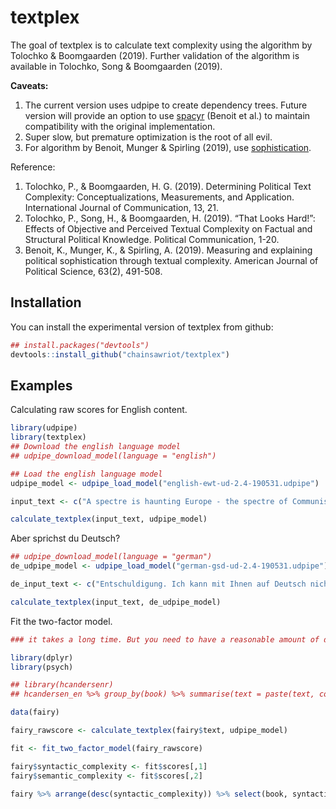 # textplex

<!-- badges: start -->
<!-- badges: end -->

The goal of textplex is to calculate text complexity using the algorithm by Tolochko & Boomgaarden (2019). Further validation of the algorithm is available in Tolochko, Song & Boomgaarden (2019). 

**Caveats:**

1. The current version uses udpipe to create dependency trees. Future version will provide an option to use [spacyr](https://github.com/quanteda/spacyr) (Benoit et al.) to maintain compatibility with the original implementation.
2. Super slow, but premature optimization is the root of all evil.
3. For algorithm by Benoit, Munger & Spirling (2019), use [sophistication](https://github.com/kbenoit/sophistication).

Reference:

1. Tolochko, P., & Boomgaarden, H. G. (2019). Determining Political Text Complexity: Conceptualizations, Measurements, and Application. International Journal of Communication, 13, 21.
2. Tolochko, P., Song, H., & Boomgaarden, H. (2019). “That Looks Hard!”: Effects of Objective and Perceived Textual Complexity on Factual and Structural Political Knowledge. Political Communication, 1-20.
3. Benoit, K., Munger, K., & Spirling, A. (2019). Measuring and explaining political sophistication through textual complexity. American Journal of Political Science, 63(2), 491-508.

## Installation

You can install the experimental version of textplex from github:

```r
## install.packages("devtools")
devtools::install_github("chainsawriot/textplex")
```

## Examples

Calculating raw scores for English content.

```r
library(udpipe)
library(textplex)
## Download the english language model
## udpipe_download_model(language = "english")

## Load the english language model
udpipe_model <- udpipe_load_model("english-ewt-ud-2.4-190531.udpipe")

input_text <- c("A spectre is haunting Europe - the spectre of Communism. All the powers of old Europe have entered into a holy alliance to exorcise this spectre; Pope and Czar, Metternich and Guizot, French Radicals and German police-spies. Where is the party in opposition that has not been decried as communistic by its opponents in power? Where the Opposition that has not hurled back the branding reproach of Communism, against the more advanced opposition parties, as well as against its reactionary adversaries?", "The greatest improvement in the productive powers of labour, and the greater part of the skill, dexterity, and judgment with which it is anywhere directed, or applied, seem to have been the effects of the division of labour. The effects of the division of labour, in the general business of society, will be more easily understood by considering in what manner it operates in some particular manufactures.")

calculate_textplex(input_text, udpipe_model)
```

Aber sprichst du Deutsch?

```r
## udpipe_download_model(language = "german")
de_udpipe_model <- udpipe_load_model("german-gsd-ud-2.4-190531.udpipe")

de_input_text <- c("Entschuldigung. Ich kann mit Ihnen auf Deutsch nicht sprechen, weil mein Deutsch sehr schlecht ist. Man sagt 'deutsche Sprache, schwere Sprache'. Ich glaube, dass ich nur Bahnhof verstehe.", "In mir drin ist alles rot, das Gegenteil von tot. Mein Herz es schlägt sich noch ganz gut. In mir drin ist alles rot und du bist ein Idiot, mein Freund. Du verschmähst mein süßes Blut.")

calculate_textplex(input_text, de_udpipe_model)
```

Fit the two-factor model.

```r
### it takes a long time. But you need to have a reasonable amount of data to fit the two-factor model.

library(dplyr)
library(psych)

## library(hcandersenr)
## hcandersen_en %>% group_by(book) %>% summarise(text = paste(text, collapse = " ")) %>% head(50) -> fairy

data(fairy)

fairy_rawscore <- calculate_textplex(fairy$text, udpipe_model)

fit <- fit_two_factor_model(fairy_rawscore)

fairy$syntactic_complexity <- fit$scores[,1]
fairy$semantic_complexity <- fit$scores[,2]

fairy %>% arrange(desc(syntactic_complexity)) %>% select(book, syntactic_complexity)
```

